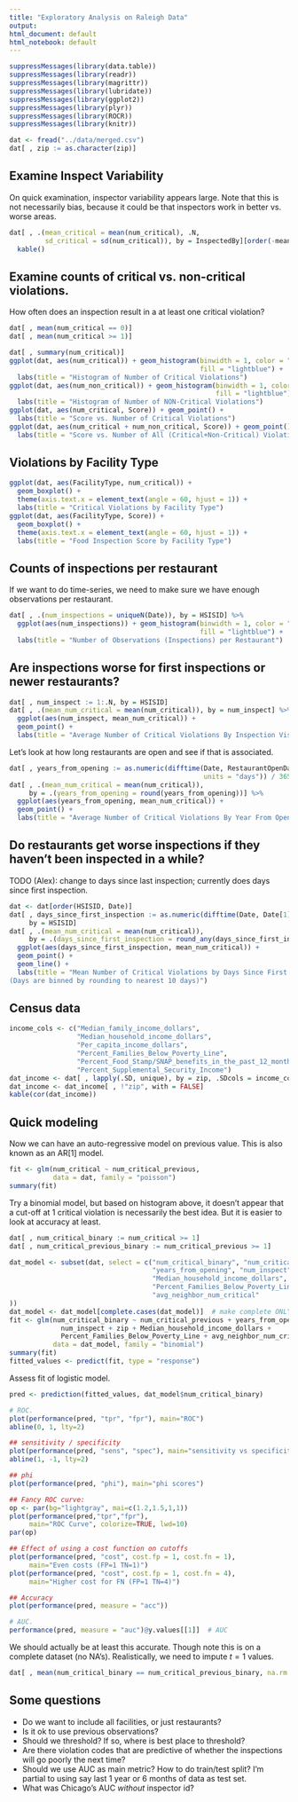 ```yaml
---
title: "Exploratory Analysis on Raleigh Data"
output:
html_document: default
html_notebook: default
---
```



```r
suppressMessages(library(data.table))
suppressMessages(library(readr))
suppressMessages(library(magrittr))
suppressMessages(library(lubridate))
suppressMessages(library(ggplot2))
suppressMessages(library(plyr))
suppressMessages(library(ROCR))
suppressMessages(library(knitr))
```

```r
dat <- fread("../data/merged.csv")
dat[ , zip := as.character(zip)]
```


## Examine Inspect Variability 

On quick examination, inspector variability appears large. Note that this is 
not necessarily bias, because it could be that inspectors work in better vs. 
worse areas. 

```r
dat[ , .(mean_critical = mean(num_critical), .N,
         sd_critical = sd(num_critical)), by = InspectedBy][order(-mean_critical)] %>% 
  kable()
```

## Examine counts of critical vs. non-critical violations. 

How often does an inspection result in a at least one critical violation? 

```r
dat[ , mean(num_critical == 0)]
dat[ , mean(num_critical >= 1)]
```

```r
dat[ , summary(num_critical)]
ggplot(dat, aes(num_critical)) + geom_histogram(binwidth = 1, color = "black", 
                                                fill = "lightblue") + 
  labs(title = "Histogram of Number of Critical Violations") 
ggplot(dat, aes(num_non_critical)) + geom_histogram(binwidth = 1, color = "black", 
                                                    fill = "lightblue") + 
  labs(title = "Histogram of Number of NON-Critical Violations") 
ggplot(dat, aes(num_critical, Score)) + geom_point() + 
  labs(title = "Score vs. Number of Critical Violations")
ggplot(dat, aes(num_critical + num_non_critical, Score)) + geom_point() +
  labs(title = "Score vs. Number of All (Critical+Non-Critical) Violations")
```

## Violations by Facility Type 

```r
ggplot(dat, aes(FacilityType, num_critical)) + 
  geom_boxplot() + 
  theme(axis.text.x = element_text(angle = 60, hjust = 1)) + 
  labs(title = "Critical Violations by Facility Type")
ggplot(dat, aes(FacilityType, Score)) + 
  geom_boxplot() + 
  theme(axis.text.x = element_text(angle = 60, hjust = 1)) + 
  labs(title = "Food Inspection Score by Facility Type")
```

## Counts of inspections per restaurant

If we want to do time-series, we need to make sure we have enough observations
per restaurant. 

```r
dat[ , .(num_inspections = uniqueN(Date)), by = HSISID] %>% 
  ggplot(aes(num_inspections)) + geom_histogram(binwidth = 1, color = "black", 
                                                fill = "lightblue") + 
  labs(title = "Number of Observations (Inspections) per Restaurant")
```

## Are inspections worse for first inspections or newer restaurants? 

```r
dat[ , num_inspect := 1:.N, by = HSISID]
dat[ , .(mean_num_critical = mean(num_critical)), by = num_inspect] %>% 
  ggplot(aes(num_inspect, mean_num_critical)) +
  geom_point() + 
  labs(title = "Average Number of Critical Violations By Inspection Visit Number")
```

Let's look at how long restaurants are open and see if that is associated. 

```r
dat[ , years_from_opening := as.numeric(difftime(Date, RestaurantOpenDate, 
                                                 units = "days")) / 365]
dat[ , .(mean_num_critical = mean(num_critical)), 
     by = .(years_from_opening = round(years_from_opening))] %>% 
  ggplot(aes(years_from_opening, mean_num_critical)) +
  geom_point() + 
  labs(title = "Average Number of Critical Violations By Year From Opening")
```

## Do restaurants get worse inspections if they haven't been inspected in a while? 

TODO (Alex): change to days since last inspection; currently does days since first inspection. 

```r
dat <- dat[order(HSISID, Date)]
dat[ , days_since_first_inspection := as.numeric(difftime(Date, Date[1], units = "days")), 
     by = HSISID] 
dat[ , .(mean_num_critical = mean(num_critical)), 
     by = .(days_since_first_inspection = round_any(days_since_first_inspection, 10))] %>% 
  ggplot(aes(days_since_first_inspection, mean_num_critical)) + 
  geom_point() + 
  geom_line() + 
  labs(title = "Mean Number of Critical Violations by Days Since First Inspection
(Days are binned by rounding to nearest 10 days)")
```

## Census data 

```r
income_cols <- c("Median_family_income_dollars", 
                 "Median_household_income_dollars", 
                 "Per_capita_income_dollars", 
                 "Percent_Families_Below_Poverty_Line", 
                 "Percent_Food_Stamp/SNAP_benefits_in_the_past_12_months", 
                 "Percent_Supplemental_Security_Income")
dat_income <- dat[ , lapply(.SD, unique), by = zip, .SDcols = income_cols]
dat_income <- dat_income[ , !"zip", with = FALSE]
kable(cor(dat_income))
```



## Quick modeling 

Now we can have an auto-regressive model on previous value. This is also 
known as an AR[1] model. 

```r
fit <- glm(num_critical ~ num_critical_previous, 
           data = dat, family = "poisson")
summary(fit)
```



Try a binomial model, but based on histogram above, it doesn't appear that 
a cut-off at 1 critical violation is necessarily the best idea. But it is easier
to look at accuracy at least. 

```r
dat[ , num_critical_binary := num_critical >= 1]
dat[ , num_critical_previous_binary := num_critical_previous >= 1]
```


```r
dat_model <- subset(dat, select = c("num_critical_binary", "num_critical_previous",
                                    "years_from_opening", "num_inspect", "zip",
                                    "Median_household_income_dollars",
                                    "Percent_Families_Below_Poverty_Line", 
                                    "avg_neighbor_num_critical"
))
dat_model <- dat_model[complete.cases(dat_model)]  # make complete ONLY for quick modelling
fit <- glm(num_critical_binary ~ num_critical_previous + years_from_opening + 
             num_inspect + zip + Median_household_income_dollars + 
             Percent_Families_Below_Poverty_Line + avg_neighbor_num_critical, 
           data = dat_model, family = "binomial")
summary(fit)
fitted_values <- predict(fit, type = "response")
```

Assess fit of logistic model. 

```r
pred <- prediction(fitted_values, dat_model$num_critical_binary)

# ROC.
plot(performance(pred, "tpr", "fpr"), main="ROC")
abline(0, 1, lty=2)

## sensitivity / specificity
plot(performance(pred, "sens", "spec"), main="sensitivity vs specificity")
abline(1, -1, lty=2)

## phi
plot(performance(pred, "phi"), main="phi scores")

## Fancy ROC curve:
op <- par(bg="lightgray", mai=c(1.2,1.5,1,1))
plot(performance(pred,"tpr","fpr"), 
     main="ROC Curve", colorize=TRUE, lwd=10)
par(op)

## Effect of using a cost function on cutoffs
plot(performance(pred, "cost", cost.fp = 1, cost.fn = 1), 
     main="Even costs (FP=1 TN=1)")
plot(performance(pred, "cost", cost.fp = 1, cost.fn = 4), 
     main="Higher cost for FN (FP=1 TN=4)")

## Accuracy
plot(performance(pred, measure = "acc"))

# AUC.
performance(pred, measure = "auc")@y.values[[1]]  # AUC
```

We should actually be at least this accurate. Though note this is on a 
complete dataset (no NA's). Realistically, we need to impute $t = 1$ values. 

```r
dat[ , mean(num_critical_binary == num_critical_previous_binary, na.rm = TRUE)]
```

## Some questions

- Do we want to include all facilities, or just restaurants? 
- Is it ok to use previous observations? 
- Should we threshold? If so, where is best place to threshold? 
- Are there violation codes that are predictive of whether the inspections will go poorly the next time?
- Should we use AUC as main metric? How to do train/test split? I'm partial to using say last 1 year 
or 6 months of data as test set. 
- What was Chicago's AUC _without_ inspector id? 

